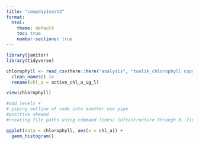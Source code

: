 ```yaml
---
title: "compday1sesh2"
format:
  html:
    theme: default
    toc: true
    number-sections: true
---
```


```r
library(janitor)
library(tidyverse)

```

```r
chlorophyll <- read_csv(here::here("analysis", "toolik_chlorophyll copy.csv"), na = c(".", "missing")) %>% 
  clean_names() |>
  rename(chl_a = active_chl_a_ug_l)

view(chlorophyll)
```

```r
#add levels +
# piping outline of code into another use pipe
#positive skewed 
#creating file paths using command lines/ infrastructure through R, finder, and command line also data wrangling tools

ggplot(data = chlorophyll, aes(x = chl_a)) +
  geom_histogram()
```

